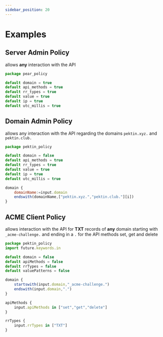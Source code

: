 ```yaml
---
sidebar_position: 20
---
```


# Examples

## Server Admin Policy

allows **any** interaction with the API

```js
package pear_policy

default domain = true
default api_methods = true
default rr_types = true
default value = true
default ip = true
default utc_millis = true
```

## Domain Admin Policy

allows any interaction with the API regarding the domains `pektin.xyz.` and `pektin.club.`

```js
package pektin_policy

default domain = false
default api_methods = true
default rr_types = true
default value = true
default ip = true
default utc_millis = true

domain {
    domainName:=input.domain
    endswith(domainName,["pektin.xyz.","pektin.club."][i])
}
```

## ACME Client Policy

allows interaction with the API for **TXT** records of **any** domain starting with `_acme-challenge.` and ending in a `.` for the API methods set, get and delete

```js
package pektin_policy
import future.keywords.in

default domain = false
default apiMethods = false
default rrTypes = false
default valuePatterns = false

domain {
    startswith(input.domain,"_acme-challenge.")
    endswith(input.domain,".")
}

apiMethods {
    input.apiMethods in ["set","get","delete"]
}

rrTypes {
    input.rrTypes in ["TXT"]
}
```
